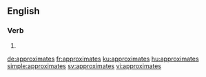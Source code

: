
==English==

===Verb===
{{head|en}}

# {{en-third-person singular of|approximate}}

[[de:approximates]]
[[fr:approximates]]
[[ku:approximates]]
[[hu:approximates]]
[[simple:approximates]]
[[sv:approximates]]
[[vi:approximates]]
